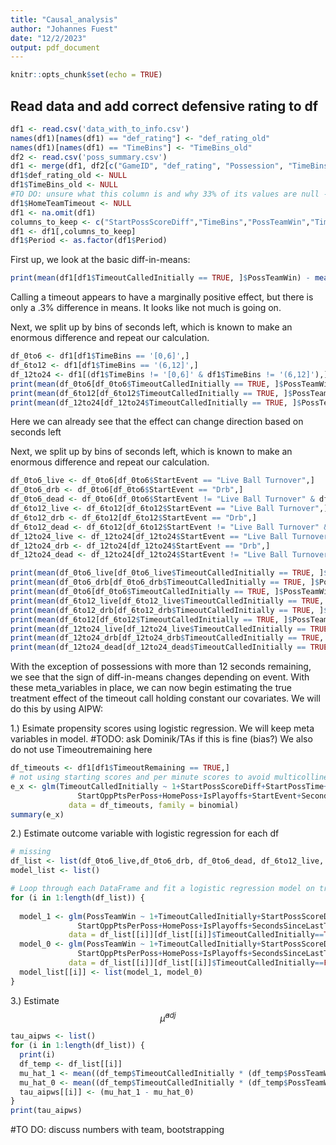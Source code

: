 ```yaml
---
title: "Causal_analysis"
author: "Johannes Fuest"
date: "12/2/2023"
output: pdf_document
---
```


```r
knitr::opts_chunk$set(echo = TRUE)
```

## Read data and add correct defensive rating to df
```r
df1 <- read.csv('data_with_to_info.csv')
names(df1)[names(df1) == "def_rating"] <- "def_rating_old"
names(df1)[names(df1) == "TimeBins"] <- "TimeBins_old"
df2 <- read.csv('poss_summary.csv')
df1 <- merge(df1, df2[c("GameID", "def_rating", "Possession", "TimeBins")], by = c("GameID", "Possession"), all.x = TRUE)
df1$def_rating_old <- NULL
df1$TimeBins_old <- NULL
#TO DO: unsure what this column is and why 33% of its values are null -> ask the squad
df1$HomeTeamTimeout <- NULL
df1 <- na.omit(df1)
columns_to_keep <- c("StartPossScoreDiff","TimeBins","PossTeamWin","TimeoutCalledInitially","StartPossTime","StartTmScore","StartOppScore","StartTmPtsPerPoss","StartOppPtsPerPoss","HomePoss","IsPlayoffs","StartEvent","SecondsSinceLastTimeout","ScoreDiffLastMinute","TimeoutTime", "Period", "off_rating", "TimeoutRemaining", "def_rating")
df1 <- df1[,columns_to_keep]
df1$Period <- as.factor(df1$Period)
```

First up, we look at the basic diff-in-means:
```r
print(mean(df1[df1$TimeoutCalledInitially == TRUE, ]$PossTeamWin) - mean(df1[df1$TimeoutCalledInitially == FALSE, ]$PossTeamWin))
```
Calling a timeout appears to have a marginally positive effect, but there is 
only a .3% difference in means. It looks like not much is going on. 

Next, we split up by bins of seconds left, which is known to make an enormous 
difference and repeat our calculation.
```r
df_0to6 <- df1[df1$TimeBins == '[0,6]',]
df_6to12 <- df1[df1$TimeBins == '(6,12]',]
df_12to24 <- df1[(df1$TimeBins != '[0,6]' & df1$TimeBins != '(6,12]'),]
print(mean(df_0to6[df_0to6$TimeoutCalledInitially == TRUE, ]$PossTeamWin) - mean(df_0to6[df_0to6$TimeoutCalledInitially == FALSE, ]$PossTeamWin))
print(mean(df_6to12[df_6to12$TimeoutCalledInitially == TRUE, ]$PossTeamWin) - mean(df_6to12[df_6to12$TimeoutCalledInitially == FALSE, ]$PossTeamWin))
print(mean(df_12to24[df_12to24$TimeoutCalledInitially == TRUE, ]$PossTeamWin) - mean(df_12to24[df_12to24$TimeoutCalledInitially == FALSE, ]$PossTeamWin))

```
Here we can already see that the effect can change direction based on seconds left

Next, we split up by bins of seconds left, which is known to make an enormous 
difference and repeat our calculation.

```r
df_0to6_live <- df_0to6[df_0to6$StartEvent == "Live Ball Turnover",]
df_0to6_drb <- df_0to6[df_0to6$StartEvent == "Drb",]
df_0to6_dead <- df_0to6[df_0to6$StartEvent != "Live Ball Turnover" & df_0to6$StartEvent != "Drb" ,]
df_6to12_live <- df_6to12[df_6to12$StartEvent == "Live Ball Turnover",]
df_6to12_drb <- df_6to12[df_6to12$StartEvent == "Drb",]
df_6to12_dead <- df_6to12[df_6to12$StartEvent != "Live Ball Turnover" & df_6to12$StartEvent != "Drb" ,]
df_12to24_live <- df_12to24[df_12to24$StartEvent == "Live Ball Turnover",]
df_12to24_drb <- df_12to24[df_12to24$StartEvent == "Drb",]
df_12to24_dead <- df_12to24[df_12to24$StartEvent != "Live Ball Turnover" & df_12to24$StartEvent != "Drb" ,]

print(mean(df_0to6_live[df_0to6_live$TimeoutCalledInitially == TRUE, ]$PossTeamWin) - mean(df_0to6_live[df_0to6_live$TimeoutCalledInitially == FALSE, ]$PossTeamWin))
print(mean(df_0to6_drb[df_0to6_drb$TimeoutCalledInitially == TRUE, ]$PossTeamWin) - mean(df_0to6_drb[df_0to6_drb$TimeoutCalledInitially == FALSE, ]$PossTeamWin))
print(mean(df_0to6[df_0to6$TimeoutCalledInitially == TRUE, ]$PossTeamWin) - mean(df_0to6[df_0to6$TimeoutCalledInitially == FALSE, ]$PossTeamWin))
print(mean(df_6to12_live[df_6to12_live$TimeoutCalledInitially == TRUE, ]$PossTeamWin) - mean(df_6to12_live[df_6to12_live$TimeoutCalledInitially == FALSE, ]$PossTeamWin))
print(mean(df_6to12_drb[df_6to12_drb$TimeoutCalledInitially == TRUE, ]$PossTeamWin) - mean(df_6to12_drb[df_6to12_drb$TimeoutCalledInitially == FALSE, ]$PossTeamWin))
print(mean(df_6to12[df_6to12$TimeoutCalledInitially == TRUE, ]$PossTeamWin) - mean(df_6to12[df_6to12$TimeoutCalledInitially == FALSE, ]$PossTeamWin))
print(mean(df_12to24_live[df_12to24_live$TimeoutCalledInitially == TRUE, ]$PossTeamWin) - mean(df_12to24_live[df_12to24_live$TimeoutCalledInitially == FALSE, ]$PossTeamWin))
print(mean(df_12to24_drb[df_12to24_drb$TimeoutCalledInitially == TRUE, ]$PossTeamWin) - mean(df_12to24_drb[df_12to24_drb$TimeoutCalledInitially == FALSE, ]$PossTeamWin))
print(mean(df_12to24_dead[df_12to24_dead$TimeoutCalledInitially == TRUE, ]$PossTeamWin) - mean(df_12to24_dead[df_12to24_dead$TimeoutCalledInitially == FALSE, ]$PossTeamWin))
```
With the exception of possessions with more than 12 seconds remaining, we see that
the sign of diff-in-means changes depending on event. With these meta_variables 
in place, we can now begin estimating the true treatment effect of the timeout
call holding constant our covariates. We will do this by using AIPW:

1.) Esimate propensity scores using logistic regression. We will keep meta
variables in model. #TODO: ask Dominik/TAs if this is fine (bias?) We also do not
use Timeoutremaining here
```r
df_timeouts <- df1[df1$TimeoutRemaining == TRUE,]
# not using starting scores and per minute scores to avoid multicollinearity (was getting N/A coef values)
e_x <- glm(TimeoutCalledInitially ~ 1+StartPossScoreDiff+StartPossTime+StartTmPtsPerPoss+
               StartOppPtsPerPoss+HomePoss+IsPlayoffs+StartEvent+SecondsSinceLastTimeout+ScoreDiffLastMinute+off_rating+def_rating,
             data = df_timeouts, family = binomial)
summary(e_x)
```
2.) Estimate outcome variable with logistic regression for each df
```r
# missing
df_list <- list(df_0to6_live,df_0to6_drb, df_0to6_dead, df_6to12_live, df_6to12_drb, df_6to12_dead, df_12to24_live, df_12to24_drb, df_12to24_dead)
model_list <- list()

# Loop through each DataFrame and fit a logistic regression model on treatments and controls respectively (have to leave out starting event, also leaving out period due to issues from rare overtimes)
for (i in 1:length(df_list)) {
  
  model_1 <- glm(PossTeamWin ~ 1+TimeoutCalledInitially+StartPossScoreDiff+StartPossTime+StartTmPtsPerPoss+
               StartOppPtsPerPoss+HomePoss+IsPlayoffs+SecondsSinceLastTimeout+ScoreDiffLastMinute+off_rating+def_rating,
             data = df_list[[i]][df_list[[i]]$TimeoutCalledInitially==TRUE,], family = binomial)
  model_0 <- glm(PossTeamWin ~ 1+TimeoutCalledInitially+StartPossScoreDiff+StartPossTime+StartTmPtsPerPoss+
               StartOppPtsPerPoss+HomePoss+IsPlayoffs+SecondsSinceLastTimeout+ScoreDiffLastMinute+off_rating+def_rating,
             data = df_list[[i]][df_list[[i]]$TimeoutCalledInitially==FALSE,], family = binomial)
  model_list[[i]] <- list(model_1, model_0)
}
```
3.) Estimate $$\hat{\mu}^{adj}$$
```r
tau_aipws <- list()
for (i in 1:length(df_list)) {
  print(i)
  df_temp <- df_list[[i]]
  mu_hat_1 <- mean((df_temp$TimeoutCalledInitially * (df_temp$PossTeamWin - predict(model_list[[i]][[1]], df_temp, type = "response"))/predict(e_x, df_temp, type = "response")) +  predict(model_list[[i]][[1]], df_temp, type = "response"))
  mu_hat_0 <- mean((df_temp$TimeoutCalledInitially * (df_temp$PossTeamWin - predict(model_list[[i]][[2]], df_temp, type = "response"))/predict(e_x, df_temp, type = "response")) +  predict(model_list[[i]][[2]], df_temp, type = "response"))
  tau_aipws[[i]] <- (mu_hat_1 - mu_hat_0)
}
print(tau_aipws)
```
#TO DO: discuss numbers with team, bootstrapping
```r

```



